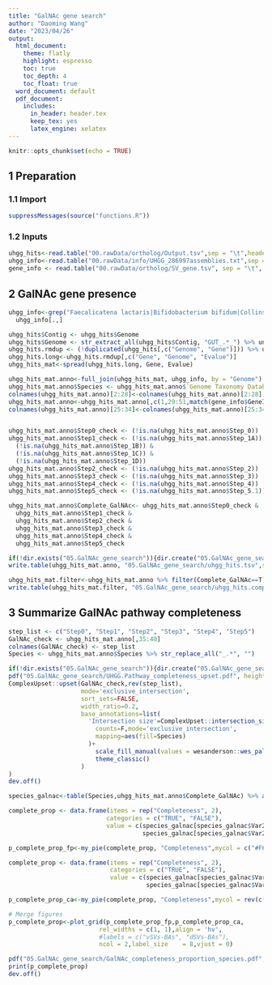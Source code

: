```yaml
---
title: "GalNAc gene search"
author: "Daoming Wang"
date: "2023/04/26"
output:
  html_document: 
    theme: flatly
    highlight: espresso
    toc: true
    toc_depth: 4
    toc_float: true
  word_document: default
  pdf_document:
    includes:
      in_header: header.tex
      keep_tex: yes
      latex_engine: xelatex
---
```


```r
knitr::opts_chunk$set(echo = TRUE)
```

## 1 Preparation

### 1.1 Import

```r
suppressMessages(source("functions.R"))
```

### 1.2 Inputs

```r
uhgg_hits<-read.table("00.rawData/ortholog/Output.tsv",sep = "\t",header = T,check.names = F) %>% .[order(.$Evalue, decreasing = F),]
uhgg_info<-read.table("00.rawData/info/UHGG_286997assemblies.txt",sep = "\t", header = T, check.names = F)
gene_info <- read.table("00.rawData/ortholog/SV_gene.tsv", sep = "\t", header = T) %>% dplyr::filter(Step !="")
```

## 2 GalNAc gene presence

```r
uhgg_info<-grep("Faecalicatena lactaris|Bifidobacterium bifidum|Collinsella aerofaciens|Faecalibacterium prausnitzii", uhgg_info$`Genome Taxonomy Database lineage`) %>%
  uhgg_info[.,]

uhgg_hits$Contig <- uhgg_hits$Genome
uhgg_hits$Genome <- str_extract_all(uhgg_hits$Contig, "GUT_.*_") %>% unlist %>% str_replace_all("_$", "")
uhgg_hits.rmdup <- (!duplicated(uhgg_hits[,c("Genome", "Gene")])) %>% uhgg_hits[.,]
uhgg_hits.long<-uhgg_hits.rmdup[,c("Gene", "Genome", "Evalue")]
uhgg_hits_mat<-spread(uhgg_hits.long, Gene, Evalue)

uhgg_hits_mat.anno<-full_join(uhgg_hits_mat, uhgg_info, by = "Genome")
uhgg_hits_mat.anno$Species <- uhgg_hits_mat.anno$`Genome Taxonomy Database lineage` %>% str_replace_all(".*s__", "")
colnames(uhgg_hits_mat.anno)[2:28]<-colnames(uhgg_hits_mat.anno)[2:28] %>% str_replace_all(".*;", "")
uhgg_hits_mat.anno<-uhgg_hits_mat.anno[,c(1,29:51,match(gene_info$GeneID, colnames(uhgg_hits_mat.anno)))]
colnames(uhgg_hits_mat.anno)[25:34]<-colnames(uhgg_hits_mat.anno)[25:34] %>% match(gene_info$GeneID) %>% gene_info$Step[.]


uhgg_hits_mat.anno$Step0_check <- (!is.na(uhgg_hits_mat.anno$Step_0))
uhgg_hits_mat.anno$Step1_check <- (!is.na(uhgg_hits_mat.anno$Step_1A)) & 
  (!is.na(uhgg_hits_mat.anno$Step_1B)) &
  (!is.na(uhgg_hits_mat.anno$Step_1C)) &
  (!is.na(uhgg_hits_mat.anno$Step_1D))
uhgg_hits_mat.anno$Step2_check <- (!is.na(uhgg_hits_mat.anno$Step_2))
uhgg_hits_mat.anno$Step3_check <- (!is.na(uhgg_hits_mat.anno$Step_3))
uhgg_hits_mat.anno$Step4_check <- (!is.na(uhgg_hits_mat.anno$Step_4))
uhgg_hits_mat.anno$Step5_check <- (!is.na(uhgg_hits_mat.anno$Step_5.1)) | (!is.na(uhgg_hits_mat.anno$Step_5.2))

uhgg_hits_mat.anno$Complete_GalNAc<- uhgg_hits_mat.anno$Step0_check & 
  uhgg_hits_mat.anno$Step1_check & 
  uhgg_hits_mat.anno$Step2_check &
  uhgg_hits_mat.anno$Step3_check &
  uhgg_hits_mat.anno$Step4_check &
  uhgg_hits_mat.anno$Step5_check

if(!dir.exists("05.GalNAc_gene_search")){dir.create("05.GalNAc_gene_search")}
write.table(uhgg_hits_mat.anno, "05.GalNAc_gene_search/uhgg_hits.tsv",sep = "\t",col.names = T, row.names = F, quote = F)

uhgg_hits_mat.filter<-uhgg_hits_mat.anno %>% filter(Complete_GalNAc==T)
write.table(uhgg_hits_mat.filter, "05.GalNAc_gene_search/uhgg_hits.completeGalNAc.tsv",sep = "\t",col.names = T, row.names = F, quote = F)
```

## 3 Summarize GalNAc pathway completeness

```r

step_list <- c("Step0", "Step1", "Step2", "Step3", "Step4", "Step5")
GalNAc_check <- uhgg_hits_mat.anno[,35:40]
colnames(GalNAc_check) <- step_list
Species <- uhgg_hits_mat.anno$Species %>% str_replace_all("_.*", "")

if(!dir.exists("05.GalNAc_gene_search")){dir.create("05.GalNAc_gene_search")}
pdf("05.GalNAc_gene_search/UHGG.Pathway_completeness_upset.pdf", height = 3.5, width = 10) # Main Fig. 4a
ComplexUpset::upset(GalNAc_check,rev(step_list),
                    mode='exclusive_intersection',
                    sort_sets=FALSE,
                    width_ratio=0.2,
                    base_annotations=list(
                      'Intersection size'=ComplexUpset::intersection_size(
                        counts=F,mode='exclusive_intersection',
                        mapping=aes(fill=Species)
                      )+
                        scale_fill_manual(values = wesanderson::wes_palette("Darjeeling1", 4, type = "continuous"))+
                        theme_classic()
                    )
)
dev.off()

species_galnac<-table(Species,uhgg_hits_mat.anno$Complete_GalNAc) %>% as.data.frame

complete_prop <- data.frame(items = rep("Completeness", 2),
                           categories = c("TRUE", "FALSE"),
                           value = c(species_galnac[species_galnac$Var2==TRUE  & species_galnac$Species=="Faecalibacterium prausnitzii", 3],
                                     species_galnac[species_galnac$Var2==FALSE & species_galnac$Species=="Faecalibacterium prausnitzii", 3]))

p_complete_prop_fp<-my_pie(complete_prop, "Completeness",mycol = c("#F69100", "grey50"))

complete_prop <- data.frame(items = rep("Completeness", 2),
                            categories = c("TRUE", "FALSE"),
                            value = c(species_galnac[species_galnac$Var2==TRUE  & species_galnac$Species=="Collinsella aerofaciens", 3],
                                      species_galnac[species_galnac$Var2==FALSE & species_galnac$Species=="Collinsella aerofaciens", 3]))

p_complete_prop_ca<-my_pie(complete_prop, "Completeness",mycol = rev(c("#50A45C", "grey50")))

# Merge figures
p_complete_prop<-plot_grid(p_complete_prop_fp,p_complete_prop_ca,
                         rel_widths = c(1, 1),align = 'hv',
                         #labels = c("vSVs-BAs", "dSVs-BAs"),
                         ncol = 2,label_size	= 8,vjust = 0)

pdf("05.GalNAc_gene_search/GalNAc_completeness_proportion_species.pdf", height = 5, width = 10) # Main Fig. 4b and c
print(p_complete_prop)
dev.off()
```